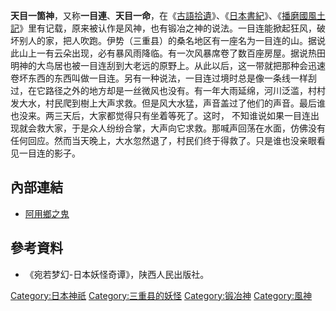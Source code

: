 '''天目一箇神'''，又称'''一目連'''、'''天目一命'''，在《[[古語拾遺|古語拾遺]]》、《[[日本書紀|日本書紀]]》、《[[播磨國風土記|播磨國風土記]]》里有记载，原来被认作是风神，也有锻冶之神的说法。一目连能掀起狂风，破坏别人的家，把人吹跑。伊势（三重县）的桑名地区有一座名为一目连的山。据说此山上一有云朵出现，必有暴风雨降临。有一次风暴席卷了数百座房屋。据说热田明神的大鸟居也被一目连刮到大老远的原野上。从此以后，这一带就把那种会迅速卷坏东西的东西叫做一目连。另有一种说法，一目连过境时总是像一条线一样刮过，在它路径之外的地方却是一丝微风也没有。有一年大雨延绵，河川泛滥，村村发大水，村民爬到樹上大声求救。但是风大水猛，声音盖过了他们的声音。最后谁也没来。两三天后，大家都觉得只有坐着等死了。这时， 不知谁说如果一目连出现就会救大家，于是众人纷纷合掌，大声向它求救。那喊声回荡在水面，仿佛没有任何回应。然而当天晚上，大水忽然退了，村民们终于得救了。只是谁也没亲眼看见一目连的影子。

== 內部連結 ==
* [[阿用鄉之鬼|阿用鄉之鬼]]

== 參考資料 ==
*《宛若梦幻-日本妖怪奇谭》，陕西人民出版社。
{{reflist}}
{{DEFAULTSORT:あめのまひとつ}}

[[Category:日本神祇|Category:日本神祇]]
[[Category:三重县的妖怪|Category:三重县的妖怪]]
[[Category:锻冶神|Category:锻冶神]]
[[Category:風神|Category:風神]]